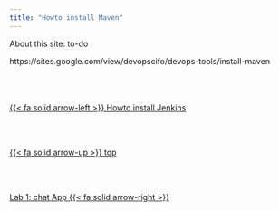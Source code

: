 ```yaml
---
title: "Howto install Maven"
---
```


About this site: to-do

https://sites.google.com/view/devopscifo/devops-tools/install-maven<!--- navLinks -->
<br><br>
<div class=row>
<br>
<div class='column left previous'>
<br>
[{{< fa solid arrow-left >}} Howto install Jenkins](/devops/devops-tools-installjenkins.qmd)
<br>
</div>
<br>
<div class='column center'>
<br>
[{{< fa solid arrow-up >}} top](#top)
<br>
</div>
<br>
<div class='column right next'>
<br>
[Lab 1: chat App  {{< fa solid arrow-right >}}](/devops/devops-lab-chatapp.qmd)
<br>
</div>
<br>
</div>
